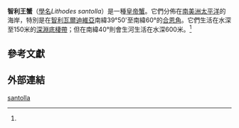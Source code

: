 {{Speciesbox
| image = Lithodes.santolla.JPG
| image_width = 250px
| taxon = Lithodes santolla
| authority = [[Honoré_Jacquinot|Jacquinot]], 1844
| synonyms_ref = {{r|Vinuesa 1999}}
| synonyms =
* ''Lithodes antarcticus''
}}

'''智利王蟹'''（[[學名|學名]]''Lithodes santolla''）是一種[[皇帝蟹|皇帝蟹]]。它們分佈在[[南美洲|南美洲]][[太平洋|太平洋]]的海岸，特別是在[[智利|智利]][[瓦爾迪維亞|瓦爾迪維亞]]南緯39°50'至南緯60°的[[合恩角|合恩角]]{{r|seragro}}。它們生活在水深至150米的[[深淵底棲帶|深淵底棲帶]]；但在南緯40°則會生河生活在水深600米。<ref name="seragro" />

==參考文獻==
{{reflist|refs=
<ref name="seragro">{{cite web
 |url=http://seragro.cl/?a=749
 |title=Pesquera Melinka en Punta Arenas ofrece Centolla, Centollón y Caracoles
 |publisher=Servicios Agrícolas y Agroindustria
 |accessdate=2009-01-17
 |language=es
 |archive-date=2019-06-09
 |archive-url=https://web.archive.org/web/20190609040443/http://seragro.cl/?a=749
 |dead-url=no
 }}</ref>
<ref name="Vinuesa 1999">{{cite journal en
 |url=http://scientiamarina.revistas.csic.es/index.php/scientiamarina/article/viewFile/917/959
 |format=PDF
 |author=Vinuesa, J. H., G. A. Lovrich & F. Tapella
 |year=1999
 |title=New localities for Crustacea Decapoda in the Magellan region, southern South America
 |journal=Scientia Marina
 |volume=63 (Supl. 1)
 |pages=321-323
 |access-date=2010-05-10
 |archive-date=2020-02-24
 |archive-url=https://web.archive.org/web/20200224182055/http://scientiamarina.revistas.csic.es/index.php/scientiamarina/article/viewFile/917/959
 |dead-url=no
 }}</ref>
}}

==外部連結==
{{commons category|Lithodes santolla}}
{{Edible crustaceans}}
{{Taxonbar|from=Q2715536}}

[[Category:石蟹屬|santolla]]